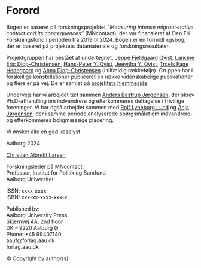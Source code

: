 
\pagenumbering{roman}

<!---
```r
knitr::include_graphics("images/kap1.jpg")
```
----->

# Forord {-}

Bogen er baseret på forskningsprojektet *”Measuring intense migrant-native contact and its concequences”* (MNcontact), der var finansieret af Den Fri Forskningsfond i perioden fra 2019 til 2024. Bogen er en formidlingsbog, der er baseret på projektets datamateriale og forskningsresultater. 

Projektgruppen har bestået af undertegnet, [Jeppe Fjeldgaard Qvist](https://vbn.aau.dk/da/persons/jeppefl), [Lanciné Eric Diop-Christensen](https://vbn.aau.dk/en/persons/led), [Hans-Peter Y. Qvist](https://vbn.aau.dk/da/persons/hpq), [Jeevitha Y. Qvist](https://vbn.aau.dk/en/persons/jy), [Troels Fage Hedegaard](https://vbn.aau.dk/en/persons/troelsfh) og [Anna Diop-Christensen](https://dk.linkedin.com/in/anna-diop-christensen-58b5ba282) (i tilfældig rækkefølje). Gruppen har i forskellige konstellationer publiceret en række videnskabelige publikationer og flere er på vej. De er samlet på [projektets hjemmeside](https://vbn.aau.dk/en/projects/measuring-intense-migrant-native-contact-and-its-consequences/publications/). 

Undervejs har vi arbejdet tæt sammen [Anders Bastrup Jørgensen]( https://vbn.aau.dk/en/persons/anbajo), der skrev Ph.D-afhandling om indvandrere og efterkommeres deltagelse i frivillige foreninger. Vi har også arbejdet sammen med [Rolf Lyneborg Lund]( https://vbn.aau.dk/en/persons/rolfll) og [Anja Jørgensen]( https://vbn.aau.dk/en/persons/anjaj), der i samme periode analyserede spørgsmålet om indvandrere- og efterkommeres boligmæssige placering. 

Vi ønsker alle en god læselyst 

Aalborg 2024


[Christian Albrekt Larsen](https://vbn.aau.dk/en/persons/albrekt)


Forskningsleder på MNcontact. \
Professor, Institut for Politik og Samfund\
Aalborg Universitet\

\newpage

ISSN: xxxx-xxxx      
ISBN: xxx-xx-xxxx-xxx-x    
       
Published by:  
Aalborg University Press  
Skjernvej 4A, 2nd floor    
DK – 9220 Aalborg Ø     
Phone: +45 99407140   
aauf@forlag.aau.dk     
forlag.aau.dk      

© Copyright by author(s)

\newpage

```{=latex}
\tableofcontents
```
